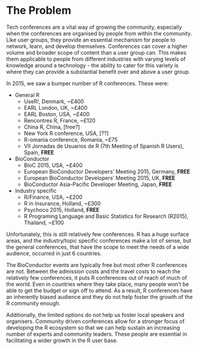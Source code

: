 # The Problem
<!-- 
Outlining the issue / weak point / problem to be solved by this proposal. This should be a compelling section that sets the reader up for the next section - the proposed solution!

It is important to cover:

 - [ ] What the problem is
 - [ ] Who it affects
 - [ ] Have there been previous attempts to resolve the problem
 - [ ] Why it should be tackled
-->
Tech conferences are a vital way of growing the community, especially when the conferences are organised by people from within the community. Like user groups, they provide an essential mechanism for people to network, learn, and develop themselves. Conferences can cover a higher volume and broader scope of content than a user group can. This makes them applicable to people from different industries with varying levels of knowledge around a technology - the ability to cater for this variety is where they can provide a substantial benefit over and above a user group.

In 2015, we saw a bumper number of R conferences. These were:

- General R
    + UseR!, Denmark, ~£400
    + EARL London, UK, ~£400
    + EARL Boston, USA, ~£400
    + Rencontres R, France, ~£120
    + China R, China, [free?]
    + New York R conference, USA, [??]
    + R-omania conference, Romania, ~£75
    + VII Jornadas de Usuarios de R (7th Meeting of Spanish R Users), Spain, **FREE**
- BioConductor
    + BioC 2015, USA, ~£400
    + European BioConductor Developers' Meeting 2015, Germany, **FREE**
    + European BioConductor Developers' Meeting 2015, UK, **FREE**
    + BioConductor Asia-Pacific Developer Meeting, Japan, **FREE**
- Industry specific
    + R/Finance, USA, ~£200
    + R in Insurance, Holland, ~£300
    + Psychoco 2015, Holland, **FREE**
    + R Programing Language and Basic Statistics for Research (R2015), Thailand, ~£100

Unfortunately, this is still relatively few conferences. R has a huge surface areas, and the industry/topic specific conferences make a lot of sense, but the general conferences, that have the scope to meet the needs of a wide audience, occurred in just 6 countries. 

The BioConductor events are typically free but most other R conferences are not. Between the admission costs and the travel costs to reach the relatively few conferences, it puts R conferences out of reach of much of the world. Even in countries where they take place, many people won't be able to get the budget or sign off to attend. As a result, R conferences have an inherently biased audience and they do not help foster the growth of the R community enough.

Additionally, the limited options do not help us foster local speakers and organisers. Community driven conferences allow for a stronger focus of developing the R ecosystem so that we can help sustain an increasing number of experts and community leaders. These people are essential in facilitating a wider growth in the R user base.